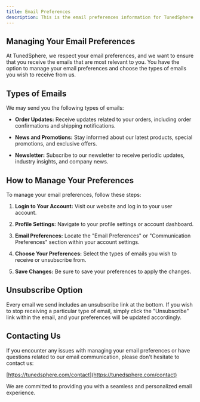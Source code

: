 ```yaml
---
title: Email Preferences
description: This is the email preferences information for TunedSphere.
---
```


## Managing Your Email Preferences

At TunedSphere, we respect your email preferences, and we want to ensure that you receive the emails that are most relevant to you. You have the option to manage your email preferences and choose the types of emails you wish to receive from us.

## Types of Emails

We may send you the following types of emails:

- **Order Updates:** Receive updates related to your orders, including order confirmations and shipping notifications.

- **News and Promotions:** Stay informed about our latest products, special promotions, and exclusive offers.

- **Newsletter:** Subscribe to our newsletter to receive periodic updates, industry insights, and company news.

## How to Manage Your Preferences

To manage your email preferences, follow these steps:

1. **Login to Your Account:** Visit our website and log in to your user account.

2. **Profile Settings:** Navigate to your profile settings or account dashboard.

3. **Email Preferences:** Locate the "Email Preferences" or "Communication Preferences" section within your account settings.

4. **Choose Your Preferences:** Select the types of emails you wish to receive or unsubscribe from.

5. **Save Changes:** Be sure to save your preferences to apply the changes.

## Unsubscribe Option

Every email we send includes an unsubscribe link at the bottom. If you wish to stop receiving a particular type of email, simply click the "Unsubscribe" link within the email, and your preferences will be updated accordingly.

## Contacting Us

If you encounter any issues with managing your email preferences or have questions related to our email communication, please don't hesitate to contact us:

[https://tunedsphere.com/contact](https://tunedsphere.com/contact)

We are committed to providing you with a seamless and personalized email experience.
